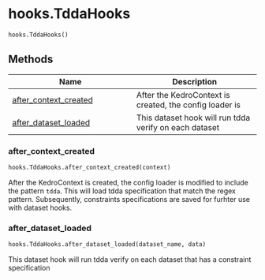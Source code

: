 # hooks.TddaHooks { #kedro_tdda.hooks.TddaHooks }

```python
hooks.TddaHooks()
```



## Methods

| Name | Description |
| --- | --- |
| [after_context_created](#kedro_tdda.hooks.TddaHooks.after_context_created) | After the KedroContext is created, the config loader is |
| [after_dataset_loaded](#kedro_tdda.hooks.TddaHooks.after_dataset_loaded) | This dataset hook will run tdda verify on each dataset |

### after_context_created { #kedro_tdda.hooks.TddaHooks.after_context_created }

```python
hooks.TddaHooks.after_context_created(context)
```

After the KedroContext is created, the config loader is
modified to include the pattern `tdda`. This will load tdda specification 
that match the regex pattern. Subsequently, constraints specifications 
are saved for furhter use with dataset hooks.

### after_dataset_loaded { #kedro_tdda.hooks.TddaHooks.after_dataset_loaded }

```python
hooks.TddaHooks.after_dataset_loaded(dataset_name, data)
```

This dataset hook will run tdda verify on each dataset
that has a constraint specification